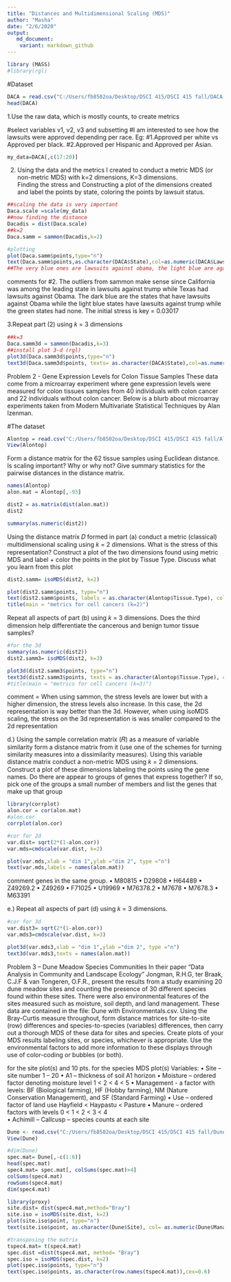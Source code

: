 ```yaml
---
title: "Distances and Multidimensional Scaling (MDS)"
author: "Masha"
date: "2/6/2020"
output: 
   md_document:
    variant: markdown_github
---
```


```r
library (MASS)
#library(rgl)
```

#Dataset
```r
DACA = read.csv("C:/Users/fb8502oa/Desktop/DSCI 415/DSCI 415 fall/DACA.csv", header=TRUE)
head(DACA)
```

1.Use the raw data, which is mostly counts, to create metrics

#select variables v1, v2, v3 and subsetting 
#I am interested to see how the lawsuits were approved depending per race. Eg:
  #1.Approved per white vs Approved per black.
  #2.Approved per Hispanic and Approved per Asian.

```r
my_data=DACA[,c(17:20)]
```


2. Using the data and the metrics I created to conduct a metric MDS (or non-metric MDS) with k=2 dimensions, K=3 dimensions.   
 Finding the stress and Constructing a plot of the dimensions created and label the points by state, coloring the points by lawsuit status. 

```r
##scaling the data is very important
Daca.scale =scale(my_data) 
##now finding the distance 
Dacadis = dist(Daca.scale)
##k=2
Daca.samm = sammon(Dacadis,k=2)
```

```r
#plotting
plot(Daca.samm$points,type="n")
text(Daca.samm$points,as.character(DACA$State),col=as.numeric(DACA$Lawsuit)+2) ##the 2 is for the coloring. 
##The very blue ones are lawsuits against obama, the light blue are against trump while the green is no lawsuits.
```
comments for #2. 
The outliers from
sammon make sense since California was among the leading state in lawsuits against trump
while Texas had lawsuits against Obama.
The dark blue are the states that have lawsuits against Obama while the light blue states
have lawsuits against trump while the green states had none.
The initial stress is key = 0.03017


3.Repeat part (2) using 𝑘 = 3 dimensions

```r
##k=3
Daca.samm3d = sammon(Dacadis,k=3) 
##install plot 3-d (rgl)
plot3d(Daca.samm3d$points,type="n")
text3d(Daca.samm3d$points, texts= as.character(DACA$State),col=as.numeric(DACA$Lawsuit)+3)
```


Problem 2 - Gene Expression Levels for Colon Tissue Samples
These data come from a microarray experiment where gene expression levels were measured
for colon tissues samples from 40 individuals with colon cancer and 22 individuals without
colon cancer. Below is a blurb about microarray experiments taken from Modern Multivariate
Statistical Techniques by Alan Izenman.

#The dataset
```r
Alontop = read.csv("C:/Users/fb8502oa/Desktop/DSCI 415/DSCI 415 fall/Alontop.csv")
View(Alontop)
```

Form a distance matrix for the 62 tissue samples using Euclidean distance. Is scaling
important? Why or why not? Give summary statistics for the pairwise distances in the
distance matrix.
```r
names(Alontop)
alon.mat = Alontop[,-93]

dist2 = as.matrix(dist(alon.mat))
dist2

summary(as.numeric(dist2))
```

Using the distance matrix 𝐷 formed in part (a) conduct a metric (classical) multidimensional
scaling using 𝑘 = 2 dimensions. What is the stress of this representation? Construct a plot
of the two dimensions found using metric MDS and label + color the points in the plot by
Tissue Type. Discuss what you learn from this plot
```r
dist2.samm= isoMDS(dist2, k=2)

plot(dist2.samm$points, type="n")
text(dist2.samm$points, labels = as.character(Alontop$Tissue.Type), col= as.numeric(Alontop$Tissue.Type)+2, cex=0.6)
title(main = "metrics for cell cancers (k=2)")

```

Repeat all aspects of part (b) using 𝑘 = 3 dimensions. Does the third dimension help
differentiate the cancerous and benign tumor tissue samples?
```r

#for the 3d
summary(as.numeric(dist2))
dist2.samm3= isoMDS(dist2, k=3)
```

```r
plot3d(dist2.samm3$points, type="n")
text3d(dist2.samm3$points, texts = as.character(Alontop$Tissue.Type), col= as.numeric(Alontop$Tissue.Type)+2, cex=0.6)
#title(main = "metrics for cell cancers (k=3)")
```


comment = 
When using sammon, the stress levels are lower but with a higher dimension, the stress levels
also increase. In this case, the 2d representation is way better than the 3d. However, when using
isoMDS scaling, the stress on the 3d representation is was smaller compared to the 2d
representation


d.) Using the sample correlation matrix (𝑅) as a measure of variable similarity form a distance
matrix from it (use one of the schemes for turning similarity measures into a dissimilarity
measures). Using this variable distance matrix conduct a non-metric MDS using 𝑘 = 2
dimensions. Construct a plot of these dimensions labeling the points using the gene names.
Do there are appear to groups of genes that express together? If so, pick one of the groups
a small number of members and list the genes that make up that group


```r
library(corrplot)
alon.cor = cor(alon.mat)
#alon.cor
corrplot(alon.cor)
```

```r
#cor for 2d
var.dist= sqrt(2*(1-alon.cor))
var.mds=cmdscale(var.dist, k=2)
```





```r
plot(var.mds,xlab = "dim 1",ylab ="dim 2", type ="n")
text(var.mds,labels = names(alon.mat))
```


comment 
genes in the same group.
• M80815
• D29808
• H64489
• Z49269.2
• Z49269
• F71025
• U19969
• M76378.2
• M7678
• M7678.3
• M63391

e.)
Repeat all aspects of part (d) using 𝑘 = 3 dimensions.
```r
#cor for 3d
var.dist3= sqrt(2*(1-alon.cor))
var.mds3=cmdscale(var.dist, k=3)
```



```r
plot3d(var.mds3,xlab = "dim 1",ylab ="dim 2", type ="n")
text3d(var.mds3,texts = names(alon.mat))
```





Problem 3 – Dune Meadow Species Communities
In their paper “Data Analysis in Community and Landscape Ecology” Jongman, R.H.G, ter Braak,
C.J.F & van Tongeren, O.F.R., present the results from a study examining 20 dune meadow sites
and counting the presence of 30 different species found within these sites. There were also
environmental features of the sites measured such as moisture, soil depth, and land
management. These data are contained in the file: Dune with Environmentals.csv.
Using the Bray-Curtis measure throughout, form distance matrices for site-to-site (row)
differences and species-to-species (variables) differences, then carry out a thorough MDS of
these data for sites and species. Create plots of your MDS results labeling sites, or species,
whichever is appropriate. Use the environmental factors to add more information to these
displays through use of color-coding or bubbles (or both).

 for the site plot(s) and 10 pts. for the species MDS plot(s)
Variables:
• Site – site number 1 – 20
• A1 – thickness of soil A1 horizon
• Moisture – ordered factor denoting moisture level 1 < 2 < 4 < 5
• Management - a factor with levels: BF (Biological farming), HF (Hobby farming), NM
(Nature Conservation Management), and SF (Standard Farming)
• Use – ordered factor of land use Hayfield < Haypastu < Pasture
• Manure – ordered factors with levels 0 < 1 < 2 < 3 < 4\
• Achimill – Callcusp – species counts at each site

```r
Dune <- read.csv("C:/Users/fb8502oa/Desktop/DSCI 415/DSCI 415 fall/Dune with Environmentals.csv")
View(Dune)
```

```r
#dim(Dune)
spec.mat= Dune[,-c(1:6)]
head(spec.mat)
spec4.mat= spec.mat[, colSums(spec.mat)>4]
colSums(spec4.mat)
rowSums(spec4.mat)
dim(spec4.mat)
```

```r

library(proxy)
site.dist= dist(spec4.mat,method="Bray")
site.iso = isoMDS(site.dist, k=2)
plot(site.iso$point, type="n")
text(site.iso$point, as.character(Dune$Site), col= as.numeric(Dune$Management)+1)
```

```r

#transposing the matrix
tspec4.mat= t(spec4.mat)
spec.dist =dist(tspec4.mat, method= "Bray")
spec.iso = isoMDS(spec.dist, k=2)
plot(spec.iso$points, type="n")
text(spec.iso$points, as.character(row.names(tspec4.mat)),cex=0.6)
```





















